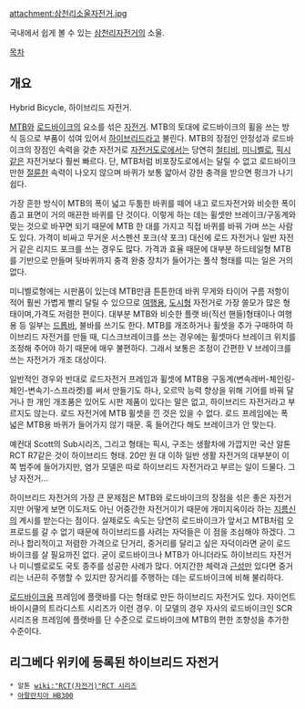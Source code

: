 attachment:삼천리소울자전거.jpg

국내에서 쉽게 볼 수 있는 [[삼천리자전거]]의 소울.

[[목차]]

== 개요 ==
Hybrid Bicycle, 하이브리드 자전거.

[[MTB]]와 [[로드바이크]]의 요소를 섞은 [[자전거]]. MTB의 토대에 로드바이크의 휠을 쓰는 방식 등으로 부품이 섞여 있어서 [[하이브리드]]라고 불린다. MTB의 장점인 안정성과 로드바이크의 장점인 속력을 갖춘 자전거로 [[자전거도로]]에서는 당연히 [[철티비]], [[미니벨로]], [[픽시]]같은 자전거보다 훨씬 빠르다. 단, MTB처럼 비포장도로에서는 달릴 수 없고 로드바이크만한 [[절륜]]한 속력이 나오지 않으며 바퀴가 보통 얇아서 강한 충격을 받으면 펑크가 나기 쉽다. 

가장 흔한 방식이 MTB의 폭이 넓고 두툼한 바퀴를 떼어 내고 로드자전거와 비슷한 폭이 좁고 표면이 거의 매끈한 바퀴를 단 것이다. 이렇게 하는 데는 휠셋만 브레이크/구동계와 맞는 것으로 바꾸면 되기 때문에 MTB 한 대를 가지고 직접 바퀴를 바꿔 가며 쓰는 사람도 있다. 가격이 비싸고 무거운 서스펜션 포크(샥 포크) 대신에 로드 자전거나 일반 자전거 같은 리지드 포크를 쓰는 경우도 많다. 가격과 효율 때문에 대부분 하드테일형 MTB를 기반으로 만들며 뒷바퀴까지 충격 완충 장치가 들어가는 풀샥 형태를 띠는 일은 거의 없다. 

미니벨로형에는 시판품이 있는데 MTB만큼 튼튼한데 바퀴 무게와 타이어 구름 저항이 적어 훨씬 가볍게 빨리 달릴 수 있으므로 [[여행]]용, [[도시]]형 자전거로 가장 쓸모가 많은 형태이며,가격도 저렴한 편이다. 대부분 MTB와 비슷한 플랫 바(직선 핸들)형태이나 여행용 등 일부는 [[드롭바]], 불바를 쓰기도 한다. MTB를 개조하거나 휠셋을 추가 구매하여 하이브리드 자전거를 만들 때, 디스크브레이크를 쓰는 경우에는 휠셋마다 브레이크 위치를 조정해 주어야 하기 때문에 매우 불편하다. 그래서 보통은 조정이 간편한 V 브레이크를 쓰는 자전거가 개조 대상이다.

일반적인 경우와 반대로 로드자전거 프레임과 휠셋에 MTB용 구동계(변속레버-체인링-체인-변속기-스프라켓)를 써서 만들기도 하나, 오르막 능력 향상을 위해 기어를 바꿔 달거나 한 개인 개조품은 있어도 시판 제품이 있다는 말은 없고, 하이브리드 자전거라고 부르지도 않는다. 로드 자전거에 MTB 휠셋을 낀 것은 있을 수 없다. 로드 프레임에는 폭 넓은 MTB용 바퀴가 들어가지 않기 때문. 혹 들어간다 해도 브레이크가 안 맞는다.

예컨대 Scott의 Sub시리즈, 그리고 형태는 픽시, 구조는 생활차에 가깝지만 국산 알톤 RCT R7같은 것이 하이브리드 형태. 20만 원 대 이하 일반 생활 자전거의 대부분이 이쪽 범주에 들어가지만, 염가 모델은 따로 하이브리드 자전거라고 부르는 일이 드물다. 그냥 자전거…

하이브리드 자전거의 가장 큰 문제점은 MTB와 로드바이크의 장점을 섞은 좋은 자전거지만 어떻게 보면 이도저도 아닌 어중간한 자전거이기 때문에 개미지옥이라 하는 [[지름신]]의 계시를 받는다는 점이다. 실제로도 속도는 당연히 로드바이크가 앞서고 MTB처럼 오프로드를 갈 수 없기 때문에 하이브리드를 사려는 자덕들은 이 점을 조심해야 하겠다. 그러나 합리적이고 저렴한 가격으로 단거리, 중거리를 달리고 싶은 자덕이라면 굳이 로드바이크를 살 필요까진 없다. 굳이 로드바이크나 MTB가 아니더라도 하이브리드 자전거나 미니벨로로도 국토 종주를 성공한 사례가 많다. 어지간한 체력과 [[근성]]만 있다면 중거리는 너끈히 주행할 수 있지만 장거리를 주행하는 데는 로드바이크에 비해 불리하다. 

[[로드바이크]]용 프레임에 플랫바를 다는 형태로 만든 하이브리드 자전거도 있다. 자이언트 바이시클의 트라디스트 시리즈가 이런 경우. 이 모델의 경우 자사의 로드바이크인 SCR 시리즈용 프레임에 플랫바를 단 수준으로 로드바이크에 MTB의 편한 조향성을 추가한 수준이다.

== 리그베다 위키에 등록된 하이브리드 자전거 ==
 * 알톤 [[wiki:"RCT(자전거)"RCT 시리즈]]
 * [[아팔란치아 HB300]]
